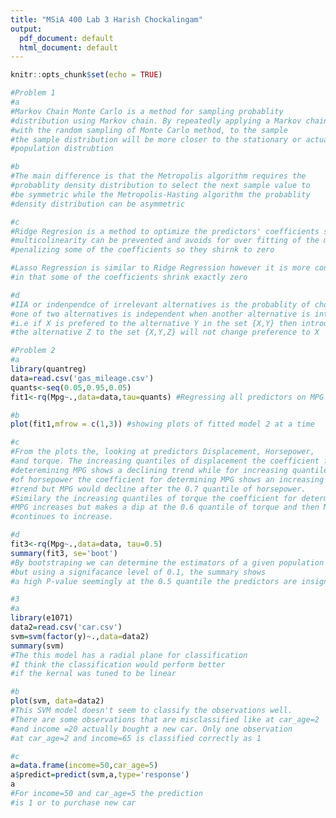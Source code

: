 ```yaml
---
title: "MSiA 400 Lab 3 Harish Chockalingam"
output:
  pdf_document: default
  html_document: default
---
```


```r
knitr::opts_chunk$set(echo = TRUE)
```


```r
#Problem 1
#a
#Markov Chain Monte Carlo is a method for sampling probablity 
#distribution using Markov chain. By repeatedly applying a Markov chain,
#with the random sampling of Monte Carlo method, to the sample 
#the sample distribution will be more closer to the stationary or actual 
#population distrubtion

#b
#The main difference is that the Metropolis algorithm requires the
#probablity density distribution to select the next sample value to
#be symmetric while the Metropolis-Hasting algorithm the probablity
#density distribution can be asymmetric

#c
#Ridge Regresion is a method to optimize the predictors' coefficients so that
#multicolinearity can be prevented and avoids for over fitting of the model by
#penalizing some of the coefficients so they shirnk to zero

#Lasso Regression is similar to Ridge Regression however it is more conservative
#in that some of the coefficients shrink exactly zero 

#d
#IIA or indenpendce of irrelevant alternatives is the probablity of choosing
#one of two alternatives is independent when another alternative is introduced
#i.e if X is prefered to the alternative Y in the set {X,Y} then introducing
#the alternative Z to the set {X,Y,Z} will not change preference to X
```

```r
#Problem 2
#a
library(quantreg)
data=read.csv('gas_mileage.csv')
quants<-seq(0.05,0.95,0.05)
fit1<-rq(Mpg~.,data=data,tau=quants) #Regressing all predictors on MPG
```


```r
#b
plot(fit1,mfrow = c(1,3)) #showing plots of fitted model 2 at a time
```


```r
#c
#From the plots the, looking at predictors Displacement, Horsepower,
#and torque. The increasing quantiles of displacement the coefficient for
#deteremining MPG shows a declining trend while for increasing quantiles 
#of horsepower the coefficient for determining MPG shows an increasing
#trend but MPG would decline after the 0.7 quantile of horsepower.
#Similary the increasing quantiles of torque the coefficient for determining
#MPG increases but makes a dip at the 0.6 quantile of torque and then MPG 
#continues to increase.
```

```r
#d
fit3<-rq(Mpg~.,data=data, tau=0.5)
summary(fit3, se='boot')
#By bootstraping we can determine the estimators of a given population 
#but using a signifacance level of 0.1, the summary shows 
#a high P-value seemingly at the 0.5 quantile the predictors are insignificant
```

```r
#3
#a
library(e1071)
data2=read.csv('car.csv')
svm=svm(factor(y)~.,data=data2)
summary(svm)
#The this model has a radial plane for classification 
#I think the classification would perform better
#if the kernal was tuned to be linear
```

```r
#b
plot(svm, data=data2)
#This SVM model doesn't seem to classify the observations well.
#There are some observations that are misclassified like at car_age=2
#and income =20 actually bought a new car. Only one observation
#at car_age=2 and income=65 is classified correctly as 1
```

```r
#c
a=data.frame(income=50,car_age=5)
a$predict=predict(svm,a,type='response')
a
#For income=50 and car_age=5 the prediction 
#is 1 or to purchase new car
```


